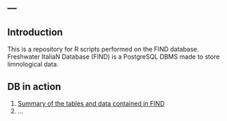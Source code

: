---
---

## Introduction

This is a repository for R scripts performed on the FIND database.
Freshwater ItaliaN Database (FIND) is a PostgreSQL DBMS made to store limnological data.

## DB in action

1. [Summary of the tables and data contained in FIND](./SQL/summaryOfFIND.html)
2. ...